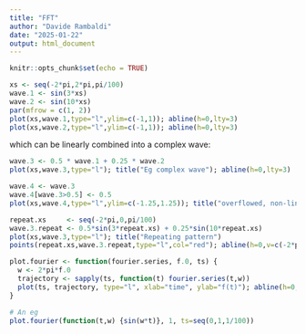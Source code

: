 ```yaml
---
title: "FFT"
author: "Davide Rambaldi"
date: "2025-01-22"
output: html_document
---
```


```r
knitr::opts_chunk$set(echo = TRUE)
```

```r
xs <- seq(-2*pi,2*pi,pi/100)
wave.1 <- sin(3*xs)
wave.2 <- sin(10*xs)
par(mfrow = c(1, 2))
plot(xs,wave.1,type="l",ylim=c(-1,1)); abline(h=0,lty=3)
plot(xs,wave.2,type="l",ylim=c(-1,1)); abline(h=0,lty=3)
```
which can be linearly combined into a complex wave:

```r
wave.3 <- 0.5 * wave.1 + 0.25 * wave.2
plot(xs,wave.3,type="l"); title("Eg complex wave"); abline(h=0,lty=3)
```
```r
wave.4 <- wave.3
wave.4[wave.3>0.5] <- 0.5
plot(xs,wave.4,type="l",ylim=c(-1.25,1.25)); title("overflowed, non-linear complex wave"); abline(h=0,lty=3)
```

```r
repeat.xs     <- seq(-2*pi,0,pi/100)
wave.3.repeat <- 0.5*sin(3*repeat.xs) + 0.25*sin(10*repeat.xs)
plot(xs,wave.3,type="l"); title("Repeating pattern")
points(repeat.xs,wave.3.repeat,type="l",col="red"); abline(h=0,v=c(-2*pi,0),lty=3)
```
```r
plot.fourier <- function(fourier.series, f.0, ts) {
  w <- 2*pi*f.0
  trajectory <- sapply(ts, function(t) fourier.series(t,w))
  plot(ts, trajectory, type="l", xlab="time", ylab="f(t)"); abline(h=0,lty=3)
}

# An eg
plot.fourier(function(t,w) {sin(w*t)}, 1, ts=seq(0,1,1/100))
```

